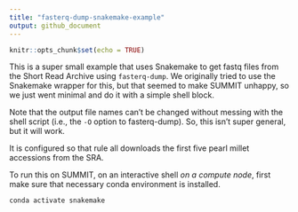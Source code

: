 ```yaml
---
title: "fasterq-dump-snakemake-example"
output: github_document
---
```


```r
knitr::opts_chunk$set(echo = TRUE)
```

This is a super small example that uses Snakemake to get fastq files from
the Short Read Archive using `fasterq-dump`.  We originally tried to use the
Snakemake wrapper for this, but that seemed to make SUMMIT unhappy, so we
just went minimal and do it with a simple shell block.

Note that the output file names can't be changed without messing with
the shell script (i.e., the `-O` option to fasterq-dump).  So, this isn't
super general, but it will work.

It is configured so that rule all downloads the first five pearl millet
accessions from the SRA.  

To run this on SUMMIT, on an interactive shell _on a compute node_, first
make sure that necessary conda environment is installed.
```sh
conda activate snakemake 


```
